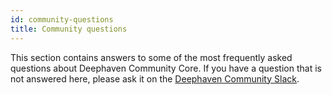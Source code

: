 ```yaml
---
id: community-questions
title: Community questions
---
```


This section contains answers to some of the most frequently asked questions about Deephaven Community Core. If you have a question that is not answered here, please ask it on the [Deephaven Community Slack](https://deephaven.io/slack).


<DocCardList />
